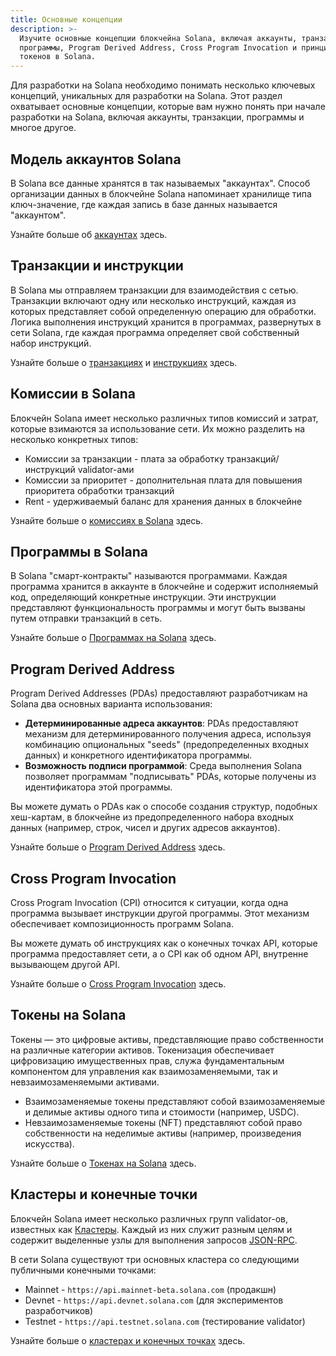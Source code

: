 ```yaml
---
title: Основные концепции
description: >-
  Изучите основные концепции блокчейна Solana, включая аккаунты, транзакции,
  программы, Program Derived Address, Cross Program Invocation и принципы работы
  токенов в Solana.
---
```


Для разработки на Solana необходимо понимать несколько ключевых концепций,
уникальных для разработки на Solana. Этот раздел охватывает основные концепции,
которые вам нужно понять при начале разработки на Solana, включая аккаунты,
транзакции, программы и многое другое.

## Модель аккаунтов Solana

В Solana все данные хранятся в так называемых "аккаунтах". Способ организации
данных в блокчейне Solana напоминает хранилище типа ключ-значение, где каждая
запись в базе данных называется "аккаунтом".

Узнайте больше об [аккаунтах](/docs/core/accounts) здесь.

## Транзакции и инструкции

В Solana мы отправляем транзакции для взаимодействия с сетью. Транзакции
включают одну или несколько инструкций, каждая из которых представляет собой
определенную операцию для обработки. Логика выполнения инструкций хранится в
программах, развернутых в сети Solana, где каждая программа определяет свой
собственный набор инструкций.

Узнайте больше о [транзакциях](/docs/core/transactions) и
[инструкциях](/docs/core/transactions#instruction) здесь.

## Комиссии в Solana

Блокчейн Solana имеет несколько различных типов комиссий и затрат, которые
взимаются за использование сети. Их можно разделить на несколько конкретных
типов:

- Комиссии за транзакции - плата за обработку транзакций/инструкций
  validator-ами
- Комиссии за приоритет - дополнительная плата для повышения приоритета
  обработки транзакций
- Rent - удерживаемый баланс для хранения данных в блокчейне

Узнайте больше о [комиссиях в Solana](/docs/core/fees) здесь.

## Программы в Solana

В Solana "смарт-контракты" называются программами. Каждая программа хранится в
аккаунте в блокчейне и содержит исполняемый код, определяющий конкретные
инструкции. Эти инструкции представляют функциональность программы и могут быть
вызваны путем отправки транзакций в сеть.

Узнайте больше о [Программах на Solana](/docs/core/programs) здесь.

## Program Derived Address

Program Derived Addresses (PDAs) предоставляют разработчикам на Solana два
основных варианта использования:

- **Детерминированные адреса аккаунтов**: PDAs предоставляют механизм для
  детерминированного получения адреса, используя комбинацию опциональных "seeds"
  (предопределенных входных данных) и конкретного идентификатора программы.
- **Возможность подписи программой**: Среда выполнения Solana позволяет
  программам "подписывать" PDAs, которые получены из идентификатора этой
  программы.

Вы можете думать о PDAs как о способе создания структур, подобных хеш-картам, в
блокчейне из предопределенного набора входных данных (например, строк, чисел и
других адресов аккаунтов).

Узнайте больше о [Program Derived Address](/docs/core/pda) здесь.

## Cross Program Invocation

Cross Program Invocation (CPI) относится к ситуации, когда одна программа
вызывает инструкции другой программы. Этот механизм обеспечивает
композиционность программ Solana.

Вы можете думать об инструкциях как о конечных точках API, которые программа
предоставляет сети, а о CPI как об одном API, внутренне вызывающем другой API.

Узнайте больше о [Cross Program Invocation](/docs/core/cpi) здесь.

## Токены на Solana

Токены — это цифровые активы, представляющие право собственности на различные
категории активов. Токенизация обеспечивает цифровизацию имущественных прав,
служа фундаментальным компонентом для управления как взаимозаменяемыми, так и
невзаимозаменяемыми активами.

- Взаимозаменяемые токены представляют собой взаимозаменяемые и делимые активы
  одного типа и стоимости (например, USDC).
- Невзаимозаменяемые токены (NFT) представляют собой право собственности на
  неделимые активы (например, произведения искусства).

Узнайте больше о [Токенах на Solana](/docs/core/tokens) здесь.

## Кластеры и конечные точки

Блокчейн Solana имеет несколько различных групп validator-ов, известных как
[Кластеры](/docs/references/clusters). Каждый из них служит разным целям и
содержит выделенные узлы для выполнения запросов [JSON-RPC](/docs/rpc/).

В сети Solana существуют три основных кластера со следующими публичными
конечными точками:

- Mainnet - `https://api.mainnet-beta.solana.com`
  (продакшн)
- Devnet - `https://api.devnet.solana.com` (для
  экспериментов разработчиков)
- Testnet - `https://api.testnet.solana.com`
  (тестирование validator)

Узнайте больше о [кластерах и конечных точках](/docs/references/clusters) здесь.

